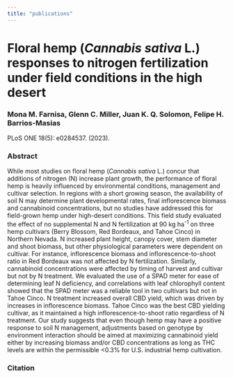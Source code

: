 ```yaml
---
title: "publications"
---
```


# **Floral hemp (*Cannabis sativa* L.) responses to nitrogen fertilization under field conditions in the high desert**

### Mona M. Farnisa, Glenn C. Miller, Juan K. Q. Solomon, Felipe H. Barrios-Masias

PLoS ONE 18(5): e0284537. (2023). 

### Abstract

While most studies on floral hemp (*Cannabis sativa* L.) concur that additions of nitrogen (N) increase plant growth, the performance of floral hemp is heavily influenced by environmental conditions, management and cultivar selection. In regions with a short growing season, the availability of soil N may determine plant developmental rates, final inflorescence biomass and cannabinoid concentrations, but no studies have addressed this for field-grown hemp under high-desert conditions. This field study evaluated the effect of no supplemental N and N fertilization at 90 kg ha^-1^ on three hemp cultivars (Berry Blossom, Red Bordeaux, and Tahoe Cinco) in Northern Nevada. N increased plant height, canopy cover, stem diameter and shoot biomass, but other physiological parameters were dependent on cultivar. For instance, inflorescence biomass and inflorescence-to-shoot ratio in Red Bordeaux was not affected by N fertilization. Similarly, cannabinoid concentrations were affected by timing of harvest and cultivar but not by N treatment. We evaluated the use of a SPAD meter for ease of determining leaf N deficiency, and correlations with leaf chlorophyll content showed that the SPAD meter was a reliable tool in two cultivars but not in Tahoe Cinco. N treatment increased overall CBD yield, which was driven by increases in inflorescence biomass. Tahoe Cinco was the best CBD yielding cultivar, as it maintained a high inflorescence-to-shoot ratio regardless of N treatment. Our study suggests that even though hemp may have a positive response to soil N management, adjustments based on genotype by environment interaction should be aimed at maximizing cannabinoid yield either by increasing biomass and/or CBD concentrations as long as THC levels are within the permissible \<0.3% for U.S. industrial hemp cultivation.

### Citation
